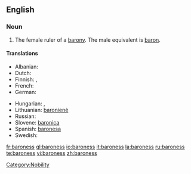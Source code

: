 ==English==

===Noun===
{{en-noun|es}}

# The female ruler of a [[barony]]. The male equivalent is [[baron]].

====Translations====
{{trans-top|female ruler of a barony}}
* Albanian: {{t+|sq|baroneshë|f|xs=Albanian}}
* Dutch: {{t+|nl|barones|f}}
* Finnish: {{t-|fi|vapaaherratar}}, {{t-|fi|paronitar}}
* French: {{t-|fr|baronne|f}}
* German: {{t-|de|Baroness|f}}
{{trans-mid}}
* Hungarian: {{t|hu|bárónő}}, {{t|hu|báróné}}
* Lithuanian: [[baronienė]] {{f}}
* Russian: {{t+|ru|баронесса|sc=Cyrl}}
* Slovene: [[baronica]] {{f}}
* Spanish: [[baronesa]] {{f}}
* Swedish: {{t-|sv|baronessa|c}}
{{trans-bottom}}

[[Category:Nobility]]

[[fr:baroness]]
[[gl:baroness]]
[[io:baroness]]
[[it:baroness]]
[[la:baroness]]
[[ru:baroness]]
[[te:baroness]]
[[vi:baroness]]
[[zh:baroness]]
